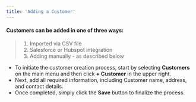 ```yaml
---
title: 'Adding a Customer'
---
```


####  Customers can be added in one of three ways:
>	 1. Imported via CSV file<br/>
>	 2. Salesforce or Hubspot integration<br/>
>	 3. Adding manually - as described below

-  To initiate the customer creation process, start by selecting **Customers** on the main menu and then click **+ Customer** in the upper right. <br/>
 - Next, add all required information, including Customer name, address, and contact details. <br/>
 - Once completed, simply click the **Save** button to finalize the process.